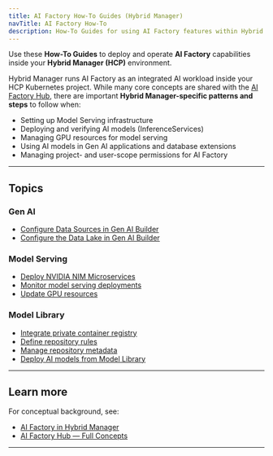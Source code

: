 ```yaml
---
title: AI Factory How-To Guides (Hybrid Manager)
navTitle: AI Factory How-To
description: How-To Guides for using AI Factory features within Hybrid Manager projects — focused on deployment, configuration, and operations.
---
```


Use these **How-To Guides** to deploy and operate **AI Factory** capabilities inside your **Hybrid Manager (HCP)** environment.

Hybrid Manager runs AI Factory as an integrated AI workload inside your HCP Kubernetes project.
While many core concepts are shared with the [AI Factory Hub](/edb-postgres-ai/latest/ai-factory/learn/explained/), there are important **Hybrid Manager-specific patterns and steps** to follow when:

-   Setting up Model Serving infrastructure
-   Deploying and verifying AI models (InferenceServices)
-   Managing GPU resources for model serving
-   Using AI models in Gen AI applications and database extensions
-   Managing project- and user-scope permissions for AI Factory

* * *

## Topics

### Gen AI

-   [Configure Data Sources in Gen AI Builder](/edb-postgres-ai/latest/ai-factory/learn/how-to/gen-ai/configure-data-sources/)
-   [Configure the Data Lake in Gen AI Builder](/edb-postgres-ai/latest/ai-factory/learn/how-to/gen-ai/configure-datalake/)

### Model Serving

-   [Deploy NVIDIA NIM Microservices ](/edb-postgres-ai/latest/ai-factory/learn/how-to/model-serving/deploy-nim-container/)
-   [Monitor model serving deployments](/edb-postgres-ai/latest/ai-factory/learn/how-to/model-serving/monitor-inferenceservice/)
-   [Update GPU resources](/edb-postgres-ai/latest/ai-factory/learn/how-to/model-serving/update-gpu-resources/)

### Model Library

-   [Integrate private container registry](/edb-postgres-ai/latest/ai-factory/learn/how-to/model-library/integrate-private-registry/)
-   [Define repository rules](/edb-postgres-ai/latest/ai-factory/learn/how-to/model-library/define-repository-rules/)
-   [Manage repository metadata](/edb-postgres-ai/latest/ai-factory/learn/how-to/model-library/manage-repository-metadata/)
-   [Deploy AI models from Model Library](/edb-postgres-ai/latest/ai-factory/learn/how-to/model-library/how-to-deploy-ai-models/)

* * *

## Learn more

For conceptual background, see:

-   [AI Factory in Hybrid Manager](/edb-postgres-ai/latest/ai-factory/learn/explained/)
-   [AI Factory Hub — Full Concepts](/edb-postgres-ai/latest/ai-factory/learn/explained/ai-factory-concepts/)

* * *
